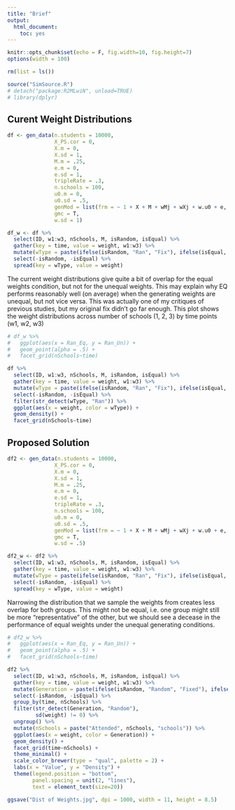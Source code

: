 ```yaml
---
title: "Brief"
output: 
  html_document: 
    toc: yes
---
```


```r
knitr::opts_chunk$set(echo = F, fig.width=10, fig.height=7)
options(width = 100)

```

```r
rm(list = ls())

source("SimSource.R")
# detach("package:R2MLwiN", unload=TRUE)
# library(dplyr)


```

## Curent Weight Distributions



```r
df <- gen_data(n.students = 10000, 
               X_PS.cor = 0, 
               X.m = 0, 
               X.sd = 1, 
               M.m = .25, 
               e.m = 0, 
               e.sd = 1, 
               tripleRate = .3, 
               n.schools = 100, 
               u0.m = 0, 
               u0.sd = .5, 
               genMod = list(frm = ~ 1 + X + M + wMj + wXj + w.u0 + e, Bs = c(0,1,1,1,1,1,1)), 
               gmc = T,
               w.sd = 1)

df_w <- df %>%
  select(ID, w1:w3, nSchools, M, isRandom, isEqual) %>%
  gather(key = time, value = weight, w1:w3) %>%
  mutate(wType = paste(ifelse(isRandom, "Ran", "Fix"), ifelse(isEqual, "Eq", "Un"), sep = "_")) %>%
  select(-isRandom, -isEqual) %>%
  spread(key = wType, value = weight)


```

The current weight distributions give quite a bit of overlap for the equal weights condition, but not for the unequal weights. This may explain why EQ performs reasonably well (on average) when the generating weights are unequal, but not vice versa. This was actually one of my  critiques of previous studies, but my original fix didn't go far enough. This plot shows the weight distributions across number of schools (1, 2, 3) by time points (w1, w2, w3)


```r

# df_w %>%
#   ggplot(aes(x = Ran_Eq, y = Ran_Un)) +
#   geom_point(alpha = .5) +
#   facet_grid(nSchools~time)
```


```r
df %>%
  select(ID, w1:w3, nSchools, M, isRandom, isEqual) %>%
  gather(key = time, value = weight, w1:w3) %>%
  mutate(wType = paste(ifelse(isRandom, "Ran", "Fix"), ifelse(isEqual, "Eq", "Un"), sep = "_")) %>%
  select(-isRandom, -isEqual) %>%
  filter(str_detect(wType, "Ran")) %>%
  ggplot(aes(x = weight, color = wType)) +
  geom_density() +
  facet_grid(nSchools~time)
```


## Proposed Solution



```r
df2 <- gen_data(n.students = 10000, 
               X_PS.cor = 0, 
               X.m = 0, 
               X.sd = 1, 
               M.m = .25, 
               e.m = 0, 
               e.sd = 1, 
               tripleRate = .3, 
               n.schools = 100, 
               u0.m = 0, 
               u0.sd = .5, 
               genMod = list(frm = ~ 1 + X + M + wMj + wXj + w.u0 + e, Bs = c(0,1,1,1,1,1,1)), 
               gmc = T,
               w.sd = .5)

df2_w <- df2 %>%
  select(ID, w1:w3, nSchools, M, isRandom, isEqual) %>%
  gather(key = time, value = weight, w1:w3) %>%
  mutate(wType = paste(ifelse(isRandom, "Ran", "Fix"), ifelse(isEqual, "Eq", "Un"), sep = "_")) %>%
  select(-isRandom, -isEqual) %>%
  spread(key = wType, value = weight)

```

Narrowing the distribution that we sample the weights from creates less overlap for both groups. This might not be equal, i.e. one group might still be more "representative" of the other, but we should see a decease in the performance of equal weights under the unequal generating conditions.

```r


# df2_w %>%
#   ggplot(aes(x = Ran_Eq, y = Ran_Un)) +
#   geom_point(alpha = .5) +
#   facet_grid(nSchools~time)
```


```r
df2 %>%
  select(ID, w1:w3, nSchools, M, isRandom, isEqual) %>%
  gather(key = time, value = weight, w1:w3) %>%
  mutate(Generation = paste(ifelse(isRandom, "Random", "Fixed"), ifelse(isEqual, "Equal", "Unequal"), sep = " ")) %>%
  select(-isRandom, -isEqual) %>%
  group_by(time, nSchools) %>%
  filter(str_detect(Generation, "Random"),
         sd(weight) != 0) %>%
  ungroup() %>%
  mutate(nSchools = paste("Attended", nSchools, "schools")) %>%
  ggplot(aes(x = weight, color = Generation)) +
  geom_density() +
  facet_grid(time~nSchools) +
  theme_minimal() +
  scale_color_brewer(type = "qual", palette = 2) +
  labs(x = "Value", y = "Density") +
  theme(legend.position = "bottom",
        panel.spacing = unit(2, "lines"),
        text = element_text(size=20))

ggsave("Dist of Weights.jpg", dpi = 1000, width = 11, height = 8.5)
```
